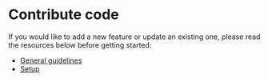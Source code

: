 # Contribute code

If you would like to add a new feature or update an existing one, please read the resources below before getting started:

- [General guidelines](guidelines.mdx)
- [Setup](setup.mdx)
